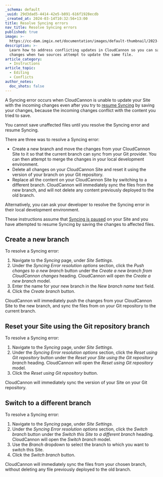 ```yaml
---
_schema: default
_uuid: 29d3dad5-4414-42e5-b891-616f1928ecdb
_created_at: 2024-03-14T10:32:56+13:00
title: Resolve Syncing errors
nav_title: Resolve Syncing errors
published: true
image: >-
  https://cc-dam.imgix.net/documentation/images/default-thumbnail/2023-Q4/CloudCannon-Documentation-Thumbnail.png
description: >-
  Learn how to address conflicting updates in CloudCannon so you can save your
  changes when two sources attempt to update the same file.
article_category:
  - Instructions
article_topic:
  - Editing
  - Conflicts
author_notes:
  doc_shots: false
---
```

A Syncing error occurs when CloudCannon is unable to update your Site with the incoming changes even after you try to [resume Syncing](/documentation/articles/resume-syncing/) by saving your changes, because the incoming changes conflict with the content you tried to save.

You cannot save unaffected files until you resolve the Syncing error and resume Syncing.

There are three was to resolve a Syncing error:

* Create a new branch and move the changes from your CloudCannon Site to it so that the current branch can sync from your Git provider. You can then attempt to merge the changes in your local development environment.
* Delete all changes on your CloudCannon Site and reset it using the version of your branch on your Git repository.
* Replace all the content on your CloudCannon Site by switching to a different branch. CloudCannon will immediately sync the files from the new branch, and will not delete any content previously deployed to the old branch.

Alternatively, you can ask your developer to resolve the Syncing error in their local development environment.

These instructions assume that [Syncing is paused](/documentation/articles/why-is-syncing-paused/) on your Site and you have attempted to resume Syncing by saving the changes to affected files.

## Create a new branch

To resolve a Syncing error:

1. Navigate to the *Syncing* page, under *Site Settings*.
2. Under the *Syncing Error resolution options* section, click the *Push changes to a new branch* button under the *Create a new branch from CloudCannon changes* heading. CloudCannon will open the *Create a new branch* model.
3. Enter the name for your new branch in the *New branch name* text field.
4. Click the *Create branch* button.

CloudCannon will immediately push the changes from your CloudCannon Site to the new branch, and sync the files from on your Git repository to the current branch.

## Reset your Site using the Git repository branch

To resolve a Syncing error:

1. Navigate to the *Syncing* page, under *Site Settings*.
2. Under the *Syncing Error resolution options* section, click the *Reset using Git repository* button under the *Reset your Site using the Git repository branch* heading. CloudCannon will open the *Reset using Git repository* model.
3. Click the *Reset using Git repository* button.

CloudCannon will immediately sync the version of your Site on your Git repository.

## Switch to a different branch

To resolve a Syncing error:

1. Navigate to the *Syncing* page, under *Site Settings*.
2. Under the *Syncing Error resolution options* section, click the *Switch branch* button under the *Switch this Site to a different branch* heading. CloudCannon will open the *Switch branch* model.
3. Use the *Branch* dropdown to select the branch to which you want to switch this Site.
4. Click the *Switch branch* button.

CloudCannon will immediately sync the files from your chosen branch, without deleting any file previously deployed to the old branch.